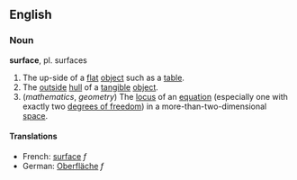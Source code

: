 == English ==
=== Noun ===
'''surface''', pl. surfaces

# The up-side of a [[flat]] [[object]] such as a [[table]].
# The [[outside]] [[hull]] of a [[tangible]] [[object]].
# (''mathematics'', ''geometry'') The [[locus]] of an [[equation]] (especially one with exactly two [[degree of freedom|degrees of freedom]]) in a more-than-two-dimensional [[space]].

==== Translations ====

* French: [[surface]] ''f''
* German: [[Oberfläche]] ''f''
